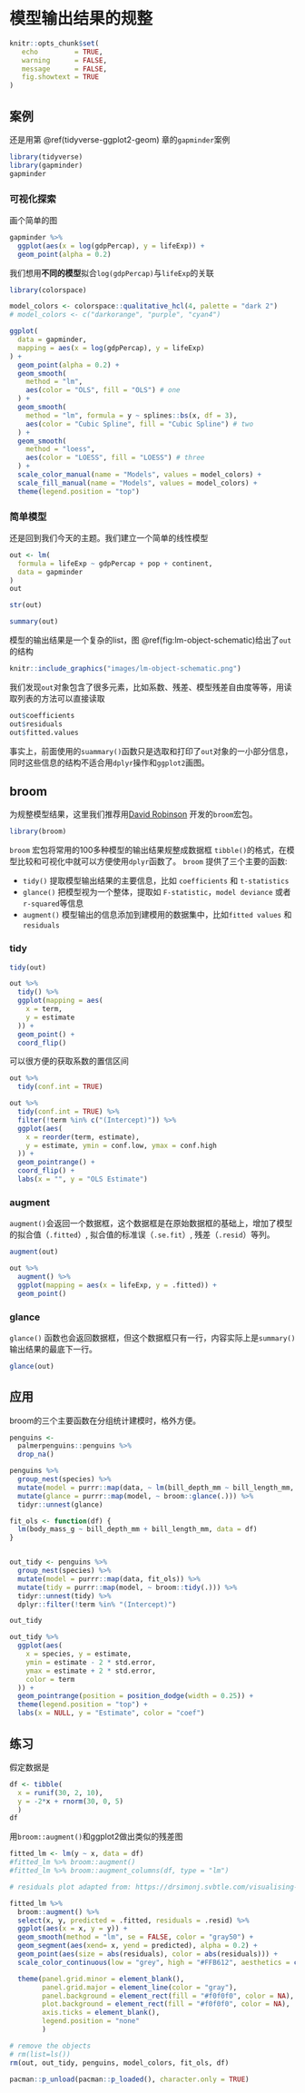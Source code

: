# 模型输出结果的规整 {#tidystats-broom}

```r
knitr::opts_chunk$set(
   echo         = TRUE, 
   warning      = FALSE, 
   message      = FALSE,
   fig.showtext = TRUE
)
```

## 案例

还是用第 \@ref(tidyverse-ggplot2-geom) 章的`gapminder`案例

```r
library(tidyverse)
library(gapminder)
gapminder
```




### 可视化探索

画个简单的图
```r
gapminder %>%
  ggplot(aes(x = log(gdpPercap), y = lifeExp)) +
  geom_point(alpha = 0.2)
```

我们想用**不同的模型**拟合`log(gdpPercap)`与`lifeExp`的关联

```r
library(colorspace)

model_colors <- colorspace::qualitative_hcl(4, palette = "dark 2")
# model_colors <- c("darkorange", "purple", "cyan4")

ggplot(
  data = gapminder,
  mapping = aes(x = log(gdpPercap), y = lifeExp)
) +
  geom_point(alpha = 0.2) +
  geom_smooth(
    method = "lm",
    aes(color = "OLS", fill = "OLS") # one
  ) +
  geom_smooth(
    method = "lm", formula = y ~ splines::bs(x, df = 3),
    aes(color = "Cubic Spline", fill = "Cubic Spline") # two
  ) +
  geom_smooth(
    method = "loess",
    aes(color = "LOESS", fill = "LOESS") # three
  ) +
  scale_color_manual(name = "Models", values = model_colors) +
  scale_fill_manual(name = "Models", values = model_colors) +
  theme(legend.position = "top")
```



### 简单模型

还是回到我们今天的主题。我们建立一个简单的线性模型
```r
out <- lm(
  formula = lifeExp ~ gdpPercap + pop + continent,
  data = gapminder
)
out
```


```r
str(out)
```


```r
summary(out)
```


模型的输出结果是一个复杂的list，图 \@ref(fig:lm-object-schematic)给出了`out`的结构
```r
knitr::include_graphics("images/lm-object-schematic.png")
```

我们发现`out`对象包含了很多元素，比如系数、残差、模型残差自由度等等，用读取列表的方法可以直接读取
```r
out$coefficients
out$residuals
out$fitted.values
```

事实上，前面使用的`suammary()`函数只是选取和打印了`out`对象的一小部分信息，同时这些信息的结构不适合用`dplyr`操作和`ggplot2`画图。





## broom

为规整模型结果，这里我们推荐用[David Robinson](http://varianceexplained.org/about/) 开发的`broom`宏包。


```r
library(broom)
```

`broom` 宏包将常用的100多种模型的输出结果规整成数据框
`tibble()`的格式，在模型比较和可视化中就可以方便使用`dplyr`函数了。
`broom` 提供了三个主要的函数:

- `tidy()` 提取模型输出结果的主要信息，比如 `coefficients` 和 `t-statistics`
- `glance()` 把模型视为一个整体，提取如 `F-statistic`，`model deviance` 或者 `r-squared`等信息
- `augment()` 模型输出的信息添加到建模用的数据集中，比如`fitted values` 和 `residuals` 





### tidy

```r
tidy(out)
```



```r
out %>%
  tidy() %>%
  ggplot(mapping = aes(
    x = term,
    y = estimate
  )) +
  geom_point() +
  coord_flip()
```


可以很方便的获取系数的置信区间
```r
out %>%
  tidy(conf.int = TRUE)
```



```r
out %>%
  tidy(conf.int = TRUE) %>%
  filter(!term %in% c("(Intercept)")) %>%
  ggplot(aes(
    x = reorder(term, estimate),
    y = estimate, ymin = conf.low, ymax = conf.high
  )) +
  geom_pointrange() +
  coord_flip() +
  labs(x = "", y = "OLS Estimate")
```





### augment

`augment()`会返回一个数据框，这个数据框是在原始数据框的基础上，增加了模型的拟合值（`.fitted`）, 拟合值的标准误（`.se.fit`）, 残差（`.resid`）等列。


```r
augment(out)
```


```r
out %>%
  augment() %>%
  ggplot(mapping = aes(x = lifeExp, y = .fitted)) +
  geom_point()
```



### glance

`glance()` 函数也会返回数据框，但这个数据框只有一行，内容实际上是`summary()`输出结果的最底下一行。


```r
glance(out)
```



## 应用

broom的三个主要函数在分组统计建模时，格外方便。

```r
penguins <-
  palmerpenguins::penguins %>%
  drop_na()
```



```r
penguins %>%
  group_nest(species) %>%
  mutate(model = purrr::map(data, ~ lm(bill_depth_mm ~ bill_length_mm, data = .))) %>%
  mutate(glance = purrr::map(model, ~ broom::glance(.))) %>%
  tidyr::unnest(glance)
```



```r
fit_ols <- function(df) {
  lm(body_mass_g ~ bill_depth_mm + bill_length_mm, data = df)
}


out_tidy <- penguins %>%
  group_nest(species) %>%
  mutate(model = purrr::map(data, fit_ols)) %>%
  mutate(tidy = purrr::map(model, ~ broom::tidy(.))) %>%
  tidyr::unnest(tidy) %>%
  dplyr::filter(!term %in% "(Intercept)")

out_tidy
```



```r
out_tidy %>%
  ggplot(aes(
    x = species, y = estimate,
    ymin = estimate - 2 * std.error,
    ymax = estimate + 2 * std.error,
    color = term
  )) +
  geom_pointrange(position = position_dodge(width = 0.25)) +
  theme(legend.position = "top") +
  labs(x = NULL, y = "Estimate", color = "coef")
```

## 练习

假定数据是
```r
df <- tibble(
  x = runif(30, 2, 10),
  y = -2*x + rnorm(30, 0, 5)
  )
df
```

用`broom::augment()`和ggplot2做出类似的残差图

```r
fitted_lm <- lm(y ~ x, data = df)
#fitted_lm %>% broom::augment()
#fitted_lm %>% broom::augment_columns(df, type = "lm")

# residuals plot adapted from: https://drsimonj.svbtle.com/visualising-residuals

fitted_lm %>% 
  broom::augment() %>% 
  select(x, y, predicted = .fitted, residuals = .resid) %>% 
  ggplot(aes(x = x, y = y)) +
  geom_smooth(method = "lm", se = FALSE, color = "gray50") +
  geom_segment(aes(xend= x, yend = predicted), alpha = 0.2) +
  geom_point(aes(size = abs(residuals), color = abs(residuals))) +
  scale_color_continuous(low = "grey", high = "#FFB612", aesthetics = c("fill", "color")) +

  theme(panel.grid.minor = element_blank(),
        panel.grid.major = element_line(color = "gray"),
        panel.background = element_rect(fill = "#f0f0f0", color = NA),
        plot.background = element_rect(fill = "#f0f0f0", color = NA),
        axis.ticks = element_blank(),
        legend.position = "none"
        )

```




```r
# remove the objects
# rm(list=ls())
rm(out, out_tidy, penguins, model_colors, fit_ols, df)
```


```r
pacman::p_unload(pacman::p_loaded(), character.only = TRUE)
```
